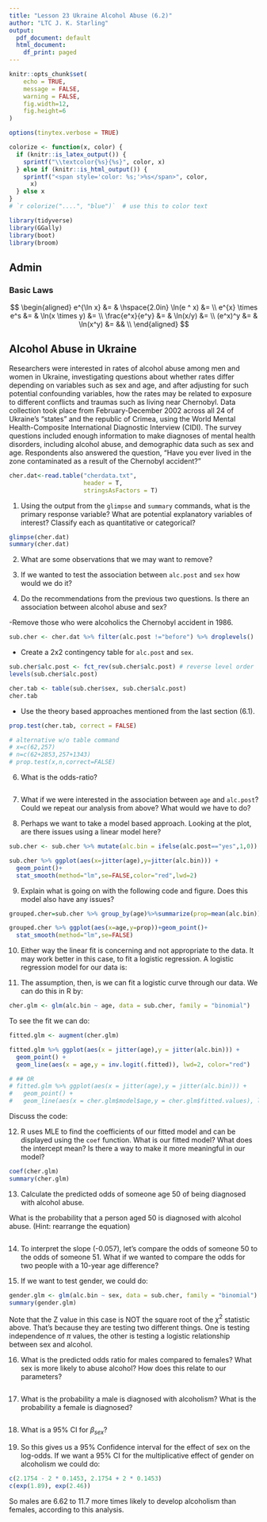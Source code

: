 ```yaml
---
title: "Lesson 23 Ukraine Alcohol Abuse (6.2)"
author: "LTC J. K. Starling"
output:
  pdf_document: default
  html_document:
    df_print: paged
---
```



```r
knitr::opts_chunk$set(
	echo = TRUE,
	message = FALSE,
	warning = FALSE,
	fig.width=12, 
	fig.height=6
)

options(tinytex.verbose = TRUE)

colorize <- function(x, color) {
  if (knitr::is_latex_output()) {
    sprintf("\\textcolor{%s}{%s}", color, x)
  } else if (knitr::is_html_output()) {
    sprintf("<span style='color: %s;'>%s</span>", color, 
      x)
  } else x
}
# `r colorize("....", "blue")`  # use this to color text
```


```r
library(tidyverse)
library(GGally)
library(boot)
library(broom)

```

## Admin

### Basic Laws


$$
\begin{aligned}
e^{\ln x}       &=    & \hspace{2.0in} 
\ln(e ^ x) &=      \\
e^{x} \times e^s &=    &  
\ln(x \times y) &=      \\
\frac{e^x}{e^y} &=    & 
\ln(x/y)        &=     \\
(e^x)^y &=    & 
\ln(x^y)        &=    && \\
\end{aligned}
$$

## Alcohol Abuse in Ukraine

Researchers were interested in rates of alcohol abuse among men and women in Ukraine, investigating questions about whether rates differ depending on variables such as sex and age, and after adjusting for such potential confounding variables, how the rates may be related to exposure to different conflicts and traumas such as living near Chernobyl.
Data collection took place from February-December 2002 across all 24 of Ukraine’s "states" and the republic of Crimea, using the World Mental Health-Composite International Diagnostic Interview (CIDI). The survey questions included enough information to make diagnoses of mental health disorders, including alcohol abuse, and demographic data such as sex and age. Respondents also answered the question, "Have you ever lived in the zone contaminated as a result of the Chernobyl accident?"

```r
cher.dat<-read.table("cherdata.txt", 
                     header = T, 
                     stringsAsFactors = T)
```

(1) Using the output from the `glimpse` and `summary` commands, what is the primary response variable? What are potential explanatory variables of interest?  Classify each as quantitative or categorical? 

```r
glimpse(cher.dat)
summary(cher.dat)
```



\vspace{.25in}


(2) What are some observations that we may want to remove? 


\vspace{.25in}


(3) If we wanted to test the association between `alc.post` and `sex` how would we do it? 


\vspace{.25in}


(4) Do the recommendations from the previous two questions.  Is there an association between alcohol abuse and sex?

-Remove those who were alcoholics \textit{before}  the Chernobyl accident in 1986. 
```r
sub.cher <- cher.dat %>% filter(alc.post !="before") %>% droplevels()
```

- Create a 2x2 contingency table for `alc.post` and `sex`. 
```r
sub.cher$alc.post <- fct_rev(sub.cher$alc.post) # reverse level order 
levels(sub.cher$alc.post)

cher.tab <- table(sub.cher$sex, sub.cher$alc.post)
cher.tab
```

- Use the theory based approaches mentioned from the last section (\S 6.1).
```r
prop.test(cher.tab, correct = FALSE)

# alternative w/o table command
# x=c(62,257)
# n=c(62+2853,257+1343)
# prop.test(x,n,correct=FALSE)
```


\vspace{.25in}


(6)  What is the odds-ratio?

```r
 
```


\vspace{0.5in}







(7) What if we were interested in the association between `age` and `alc.post`?  Could we repeat our analysis from above?  What would we  have to do?



\vspace{0.5in}

(8) Perhaps we want to take a model based approach.  Looking at the plot, are there issues using a linear model here?   


```r
sub.cher <- sub.cher %>% mutate(alc.bin = ifelse(alc.post=="yes",1,0))

sub.cher %>% ggplot(aes(x=jitter(age),y=jitter(alc.bin))) + 
  geom_point()+
  stat_smooth(method="lm",se=FALSE,color="red",lwd=2)
```

\vspace{0.25 in}



(9) Explain what is going on with the following code and figure. Does this model also have any issues? 

```r
grouped.cher=sub.cher %>% group_by(age)%>%summarize(prop=mean(alc.bin))

grouped.cher %>% ggplot(aes(x=age,y=prop))+geom_point()+
  stat_smooth(method="lm",se=FALSE)
```


\vspace{0.25 in}


(10) Either way the linear fit is concerning and not appropriate to the data.  It may work better in this case, to fit a logistic regression.  A logistic regression model for our data is:


\vspace{0.25in}


(11) The assumption, then, is we can fit a logistic curve through our data.  We can do this in R by: 

```r
cher.glm <- glm(alc.bin ~ age, data = sub.cher, family = "binomial")
```

To see the fit we can do:

```r
fitted.glm <- augment(cher.glm)

fitted.glm %>% ggplot(aes(x = jitter(age),y = jitter(alc.bin))) +
  geom_point() +
  geom_line(aes(x = age,y = inv.logit(.fitted)), lwd=2, color="red")

# ## OR 
# fitted.glm %>% ggplot(aes(x = jitter(age),y = jitter(alc.bin))) +
#   geom_point() +
#   geom_line(aes(x = cher.glm$model$age,y = cher.glm$fitted.values), lwd=2, color="red")
```
Discuss the code:


\vspace{0.15in}




(12) R uses MLE to find the coefficients of our fitted model and can be displayed using the `coef` function. What is our fitted model? What does the intercept mean? Is there a way to make it more meaningful in our model? 

```r
coef(cher.glm)
summary(cher.glm)
```


\vspace{0.25in}



(13) Calculate the predicted odds of someone age 50 of being diagnosed with alcohol abuse. 

What is the probability that a person aged 50 is diagnosed with alcohol abuse. (Hint: rearrange the equation)

```r

```

\vspace{.25in}



(14) To interpret the slope (-0.057), let's compare the odds of someone 50 to the odds of someone 51. What if we wanted to compare the odds for two people with a 10-year age difference? 



\vspace{.25in}



(15) If we want to test gender, we could do:

```r
gender.glm <- glm(alc.bin ~ sex, data = sub.cher, family = "binomial")
summary(gender.glm)
```

Note that the Z value in this case is NOT the square root of the $\chi^2$ statistic above.  That's because they are testing two different things.  One is testing independence of $\pi$ values, the other is testing a logistic relationship between sex and alcohol.



(16) What is the predicted odds ratio for males compared to females?  What sex is more likely to abuse alcohol? How does this relate to our parameters? 

```r

```




\vspace{1.in}

(17) What is the probability a male is diagnosed with alcoholism?  What is the probability a female is diagnosed?

```r

```

\vspace{0.25in}



(18) What is a 95\% CI for $\beta_{sex}$?


\vspace{.25in}


(19) So this gives us a 95\% Confidence interval for the effect of sex on the log-odds.  If we want a 95\% CI for the multiplicative effect of gender on alcoholism we could do:

```r

c(2.1754 - 2 * 0.1453, 2.1754 + 2 * 0.1453)
c(exp(1.89), exp(2.46))
```

So males are 6.62 to 11.7 more times likely to develop alcoholism than females, according to this analysis.